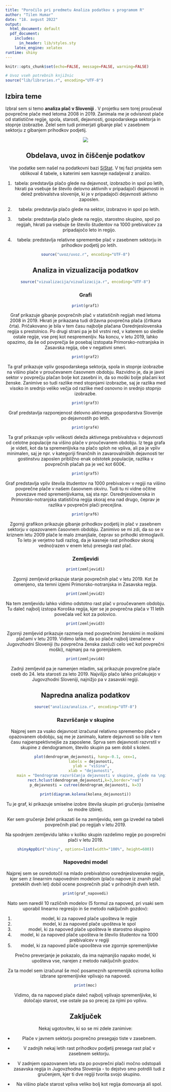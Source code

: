 ```yaml
---
title: "Poročilo pri predmetu Analiza podatkov s programom R"
author: "Tilen Humar"
date: "18. avgust 2022"
output:
  html_document: default
  pdf_document:
    includes:
      in_header: lib/styles.sty
    latex_engine: xelatex
runtime: shiny
---
```


```r
knitr::opts_chunk$set(echo=FALSE, message=FALSE, warning=FALSE)

# Uvoz vseh potrebnih knjižnic
source("lib/libraries.r", encoding="UTF-8")
```


## Izbira teme

Izbral sem si temo __analiza plač v Sloveniji__ . V projetku sem torej proučeval povprečne plače med letoma 2008 in 2019. Zanimala me je odvisnost plače od statistične regije, spola, starosti, dejavnosti, gospodarskega sektorja in stopnje izobrazbe. Želel sem tudi primerjati gibanje plač v zasebnem sektorju z gibanjem prihodkov podjetij.

<center>
![](slike/placa.png)


## Obdelava, uvoz in čiščenje podatkov

Vse podatke sem našel na podatkovni bazi [SiStat](https://pxweb.stat.si/SiStat/sl/Podrocja/Index/98/place-in-stroski-dela). V tej fazi projekta sem oblikoval 4 tabele, s katerimi sem kasneje nadaljeval z analizo.

1. tabela: predstavlja plačo glede na dejavnost, izobrazbo in spol po letih, hkrati pa vsebuje še število delovno aktivnih v pripadajoči dejavnosti in delež prebivalstva slovenije, ki je v pripadajoči dejavnosti aktivno zaposlen.

2. tabela: predstavlja plačo glede na sektor, izobrazvo in spol po letih.
 
3. tabela: predstavlja plačo glede na regijo, starostno skupino, spol po regijah, hkrati pa vsebuje še število študentov na 1000 prebivalcev za pripadajočo leto in regijo.

4. tabela: predstavlja relativne spremembe plač v zasebnem sektorju in prihodkov podjetij po letih.


```r
source("uvoz/uvoz.r", encoding="UTF-8")
```



## Analiza in vizualizacija podatkov

```r
source("vizualizacija/vizualizacija.r", encoding="UTF-8")
```


### Grafi

```r
print(graf1)
```

Graf prikazuje gibanje povprečnih plač v statističnih regijah med letoma 2008 in 2019. Hkrati je prikazana tudi državna povprečna plača (črtkana črta). Pričakovano je bila v tem času najbolje plačana Osrednjeslovenska regija s prestolnico. Po drugi strani pa je bil vrstni red, v katerem so sledile ostale regije, vse prej kot nespremenljiv. Na koncu, v letu 2019, lahko opazimo, da še od povprečja še posebaj izstopata Primorsko-notranjska in Zasavska regija, obe v negativni smeri.

```r
print(graf2)
```
Ta graf prikazuje vpliv gospodarskega sektorja, spola in stopnje izobrazbe na višino plače v proučevanem časovnem obdobju. Razvidno je, da je javni sektor v povprečju plačan bolje kot zasebni in, da so moški bolje plačani kot ženske. Zanimive so tudi razlike med stopnjami izobrazbe, saj je razlika med visoko in srednjo veliko večja od razlike med osnovno in srednjo stopnjo izobrazbe.

```r
print(graf3)
```
Graf predstavlja razporejenost delovno aktivnega gospodarstva Slovenije po dejavnostih po letih.

```r
print(graf4)
```
Ta graf prikazuje vpliv velikosti deleža aktivnega prebivalstva v dejavnosti od celotne populacije na višino plače v proučevanem obdobju. Iz tega grafa je videti, kot da ta spremenljivka na plačo sploh ne vpliva, ali pa je vpliv minimalen, saj je npr. v kategoriji finančnih in zavarovalniških dejavnosti ter gostinstvu zaposlen približno enak odstotek populacije, razlika v povprečnih plačah pa je več kot 600€.

```r
print(graf5)
```
Graf predstavlja vpliv števila študentov na 1000 prebivalcev v regiji na višino povprečne plače v našem časovnem okviru. Tudi tu ni vidne očitne povezave med spremenljivkama, saj sta npr. Osrednjeslovenska in Primorsko-notranjska statistična regija skoraj ena nad drugo, čeprav je razlika v povprečni plači precejšna.

```r
print(graf6)
```
Zgornji grafikon prikazuje gibanje prihodkov podjetij in plač v zasebnem sektorju v opazovanem časovnem obdobju. Zanimivo se mi zdi, da so se v kriznem letu 2009 plače le malo zmanjšale, čeprav so prihodki strmoglavili. To leto je verjetno tudi razlog, da je kasneje rast prihodkov skoraj vedno(razen v enem letu) presegla rast plač.

### Zemljevidi
```r
print(zemljevid1)
```
Zgornji zemljevid prikazuje stanje povprečnih plač v letu 2019. Kot že omenjeno, sta temni izjemi Primorsko-notranjska in Zasavska regija.


```r
print(zemljevid2)
```
Na tem zemljevidu lahko vidimo odstotno rast plač v proučevanem obdobju. Tu daleč najbolj izstopa Koroška regija, kjer se je povprečna plača v 11 letih povečala več kot za polovico.

```r
print(zemljevid3)
```
Zgornji zemljevid prikazuje razmerja med povprečnimi ženskimi in moškimi plačami v letu 2019. Vidimo lahko, da so plače najbolj izenačene v Jugovzhodni Sloveniji (tu povprečna ženska zasluži celo več kot povprečni moški), najmanj pa na gorenjskem.

```r
print(zemljevid4)
```
Zadnji zemljevid pa je namenjen mladim, saj prikazuje povprečne plače oseb do 24. leta starosti za leto 2019. Najvišjo plačo lahko pričakujejo v Jugovzhodni Sloveniji, najnižjo pa v zasavski regiji.



## Napredna analiza podatkov

```r
source("analiza/analiza.r", encoding="UTF-8")
```

### Razvrščanje v skupine
Najprej sem za vsako dejavnost izračunal relativno spremembo plače v opazovanem obdobju, saj me je zanimalo, katere dejavnosti so bile v tem času najperspektivnejše za zaposlene.
Sprva sem dejavnosti razvrstil v skupine z dendogramom, število skupin pa sem dobil s koleni.

```r
plot(dendrogram_dejavnosti, hang=-0.1, cex=1,
     labels = dejavnosti,
     ylab = "višina",
     xlab = "dejavnosti",
     main = "Dendrogram razvrščanja dejavnosti v skupine, glede na \ngibanje povprečne plače med letoma 2008 in 2019 \n(z prikazom skupin)")
rect.hclust(dendrogram_dejavnosti,k=3,border="red")
p_dejavnosti = cutree(dendrogram_dejavnosti, k=3)
```

```r
print(diagram.kolena(kolena_dejavnosti))
```
Tu je graf, ki prikazuje smiselne izobre števila skupin pri gručenju (smiselne so modre izbire).

Ker sem gručenje želel prikazati še na zemljevidu, sem ga izvedel na tabeli povprečnih plač po regijah v letu 2019.

Na spodnjem zemljevidu lahko v koliko skupin razdelimo regije po povprečni plači v letu 2019.

```r
shinyAppDir("shiny", options=list(width="100%", height=600))
```

###  Napovedni model

Najprej sem se osredotočil na mlado prebivalstvo osrednjeslovenske regije, kjer sem z linearnim napovednim modelom (plačo napove iz znanih plač preteklih dveh let) dobil ocene povprečnih plač v prihodnjih dveh letih.

```r
print(graf_napovedi)
```

Nato sem naredil 10 različnih modelov (5 formul za napoved, pri vsaki sem uporabil linearno regresijo in še metodo naključnih gozdov):

1. model, ki za napoved plače upošteva le regije
2. model, ki za napoved plače upošteva le spol
3. model, ki za napoved plače upošteva le starostno skupino
4. model, ki za napoved plače upošteva le število študentov na 1000 prebivalcev v regiji
5. model, ki za napoved plače upoošteva vse zgornje spremenljivke

Prečno preverjanje je pokazalo, da ima najmanjšo napako model, ki upošteva vse, narejen z metodo naključnih gozdov.

Za ta model sem izračunal še moč posameznih spremenljik oziroma koliko izbrane spremenljivke vplivajo na napoved.

```r
print(moc)
```

Vidimo, da na napoved plače daleč najbolj vplivajo spremenljivke, ki določajo starost, vse ostale pa so precej za njimi po vplivu. 

## Zaključek
Nekaj ugotovitev, ki so se mi zdele zanimive:

* Plače v javnem sektorju povprečno presegajo tiste v zasebnem.

* V zadnjih nekaj letih rast prihodkov podjetij presega rast plač v zasebnem sektorju.

* V zadnjem opazovanem letu sta po povprečni plači močno odstopali zasavska regija in Jugovzhodna Slovenija - to dejstvo smo potrdili tudi z gručenjem, kjer ti dve regiji tvorita svojo skupino.

* Na višino plače starost vpliva veliko bolj kot regija domovanja ali spol.


